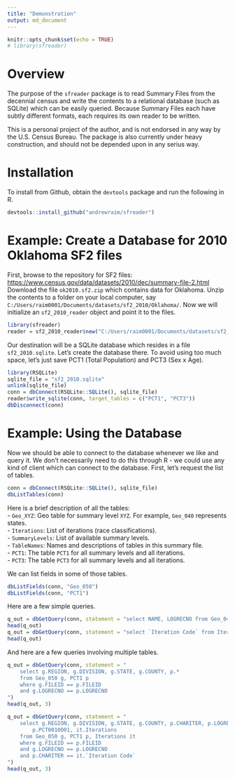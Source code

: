 ```yaml
---
title: "Demonstration"
output: md_document
---
```


```r
knitr::opts_chunk$set(echo = TRUE)
# library(sfreader)
```

# Overview
The purpose of the `sfreader` package is to read Summary Files from the
decennial census and write the contents to a relational database (such as
SQLite) which can be easily queried. Because Summary Files each have subtly
different formats, each requires its own reader to be written.

This is a personal project of the author, and is not endorsed in any way
by the U.S. Census Bureau. The package is also currently under heavy
construction, and should not be depended upon in any serius way.

# Installation
To install from Github, obtain the `devtools` package and run the following in R.

```r
devtools::install_github("andrewraim/sfreader")
```

# Example: Create a Database for 2010 Oklahoma SF2 files

First, browse to the repository for SF2 files:
<https://www.census.gov/data/datasets/2010/dec/summary-file-2.html>
Download the file `ok2010.sf2.zip` which contains data for Oklahoma.
Unzip the contents to a folder on your local computer, say
`C:/Users/raim0001/Documents/datasets/sf2_2010/Oklahoma/`.
Now we will initialize an `sf2_2010_reader` object and point it to
the files.

```r
library(sfreader)
reader = sf2_2010_reader$new("C:/Users/raim0001/Documents/datasets/sf2_2010/Oklahoma/")
```

Our destination will be a SQLite database which resides in a file `sf2_2010.sqlite`.
Let's create the database there. To avoid using too much space, let's just save 
PCT1 (Total Population) and PCT3 (Sex x Age).
```r
library(RSQLite)
sqlite_file = "sf2_2010.sqlite"
unlink(sqlite_file)
conn = dbConnect(RSQLite::SQLite(), sqlite_file)
reader$write_sqlite(conn, target_tables = c("PCT1", "PCT3"))
dbDisconnect(conn)
```

# Example: Using the Database
Now we should be able to connect to the database whenever we like and query
it. We don't necessarily need to do this through R - we could use any kind of client 
which can connect to the database. First, let's request the list of tables.
```r
conn = dbConnect(RSQLite::SQLite(), sqlite_file)
dbListTables(conn)
```

Here is a brief description of all the tables:  
- `Geo_XYZ`: Geo table for summary level `XYZ`. For example, `Geo_040` represents states.  
- `Iterations`: List of iterations (race classifications).  
- `SummaryLevels`: List of available summary levels.  
- `TableNames`: Names and descriptions of tables in this summary file.  
- `PCT1`: The table `PCT1` for all summary levels and all iterations.  
- `PCT3`: The table `PCT3` for all summary levels and all iterations.  

We can list fields in some of those tables.
```r
dbListFields(conn, "Geo_050")
dbListFields(conn, "PCT1")
```

Here are a few simple queries.
```r
q_out = dbGetQuery(conn, statement = "select NAME, LOGRECNO from Geo_040")
head(q_out)
q_out = dbGetQuery(conn, statement = "select `Iteration Code` from Iterations")
head(q_out)
```

And here are a few queries involving multiple tables.
```r
q_out = dbGetQuery(conn, statement = "
	select g.REGION, g.DIVISION, g.STATE, g.COUNTY, p.*
	from Geo_050 g, PCT1 p
	where g.FILEID == p.FILEID
	and g.LOGRECNO == p.LOGRECNO
")
head(q_out, 3)

q_out = dbGetQuery(conn, statement = "
	select g.REGION, g.DIVISION, g.STATE, g.COUNTY, p.CHARITER, p.LOGRECNO,
		p.PCT0010001, it.Iterations
	from Geo_050 g, PCT1 p, Iterations it
	where g.FILEID == p.FILEID
	and g.LOGRECNO == p.LOGRECNO
	and p.CHARITER == it.`Iteration Code`
")
head(q_out, 3)
```
